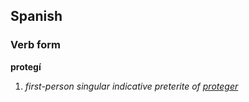 ==Spanish==
===Verb form===
'''protegí'''

# ''first-person singular indicative preterite of [[proteger]]''